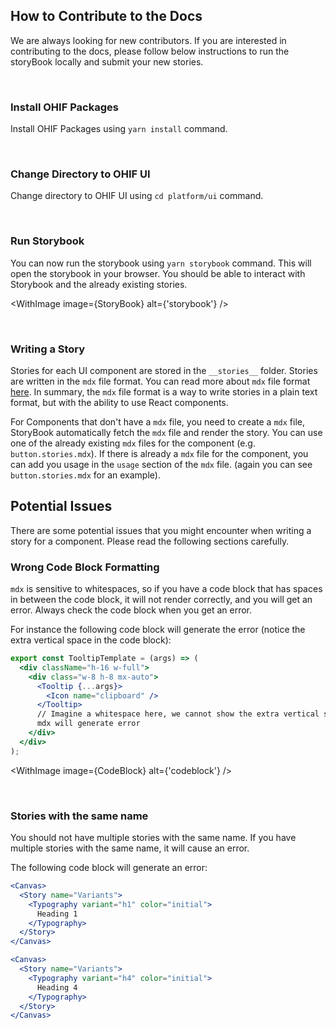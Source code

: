 

<Meta title="Contribute" />

## How to Contribute to the Docs

We are always looking for new contributors. If you are interested in
contributing to the docs, please follow below instructions to run the storyBook
locally and submit your new stories.

<br />

### Install OHIF Packages

Install OHIF Packages using `yarn install` command.

<br />

### Change Directory to OHIF UI

Change directory to OHIF UI using `cd platform/ui` command.

<br />

### Run Storybook

You can now run the storybook using `yarn storybook` command. This will open the
storybook in your browser. You should be able to interact with Storybook and the
already existing stories.

<WithImage image={StoryBook} alt={'storybook'} />

<br />

### Writing a Story

Stories for each UI component are stored in the `__stories__` folder. Stories
are written in the `mdx` file format. You can read more about `mdx` file format
[here](https://storybook.js.org/docs/react/api/mdx). In summary, the `mdx` file
format is a way to write stories in a plain text format, but with the ability to
use React components.

For Components that don't have a `mdx` file, you need to create a `mdx` file,
StoryBook automatically fetch the `mdx` file and render the story. You can use
one of the already existing `mdx` files for the component (e.g.
`button.stories.mdx`). If there is already a `mdx` file for the component, you
can add you usage in the `usage` section of the `mdx` file. (again you can see
`button.stories.mdx` for an example).

## Potential Issues

There are some potential issues that you might encounter when writing a story
for a component. Please read the following sections carefully.

### Wrong Code Block Formatting

`mdx` is sensitive to whitespaces, so if you have a code block that has spaces
in between the code block, it will not render correctly, and you will get an
error. Always check the code block when you get an error.

For instance the following code block will generate the error (notice the extra
vertical space in the code block):

```jsx
export const TooltipTemplate = (args) => (
  <div className="h-16 w-full">
    <div class="w-8 h-8 mx-auto">
      <Tooltip {...args}>
        <Icon name="clipboard" />
      </Tooltip>
      // Imagine a whitespace here, we cannot show the extra vertical space, since
      mdx will generate error
    </div>
  </div>
);
```

<WithImage image={CodeBlock} alt={'codeblock'} />

<br />

### Stories with the same name

You should not have multiple stories with the same name. If you have multiple
stories with the same name, it will cause an error.

The following code block will generate an error:

```jsx
<Canvas>
  <Story name="Variants">
    <Typography variant="h1" color="initial">
      Heading 1
    </Typography>
  </Story>
</Canvas>

<Canvas>
  <Story name="Variants">
    <Typography variant="h4" color="initial">
      Heading 4
    </Typography>
  </Story>
</Canvas>
```
